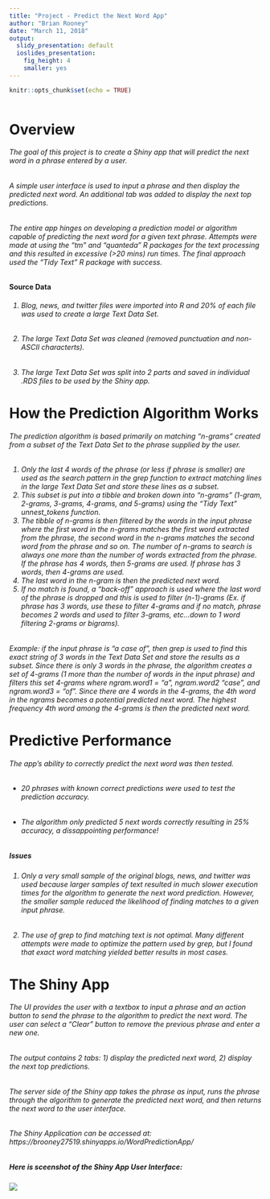 ---
title: "Project - Predict the Next Word App"
author: "Brian Rooney"
date: "March 11, 2018"
output:
  slidy_presentation: default
  ioslides_presentation:
    fig_height: 4
    smaller: yes
---

```{r setup, include=FALSE}
knitr::opts_chunk$set(echo = TRUE)

```

```{r loadData, echo=FALSE}
```

# Overview

<h6>The goal of this project is to create a Shiny app that will predict the next word in a phrase entered by a user.</h6>

<h6>A simple user interface is used to input a phrase and then display the *predicted* next word. An additional tab was added to display the next top predictions.</h6>

<h6>The entire app hinges on developing a prediction model or algorithm capable of predicting the next word for a given text phrase.  Attempts were made at using the "tm" and "quanteda" R packages for the text processing and this resulted in excessive (>20 mins) run times. The final approach used the "Tidy Text" R package with success.</h6>

<strong>Source Data</strong>

<h6>1) Blog, news, and twitter files were imported into R and 20% of each file was used to create a large Text Data Set.</h6>
<h6>2) The large Text Data Set was cleaned (removed punctuation and non-ASCII characterts).</h6>
<h6>3) The large Text Data Set was split into 2 parts and saved in individual .RDS files to be used by the Shiny app.</h6>

# How the Prediction Algorithm Works {.smaller}

<h6>The prediction algorithm is based primarily on matching "n-grams" created from a subset of the Text Data Set to the phrase supplied by the user.</h6>

<h6>
1) Only the last 4 words of the phrase (or less if phrase is smaller) are used as the search pattern in the grep function to extract matching lines in the large Text Data Set and store these lines as a subset.
2) This subset is put into a tibble and broken down into "n-grams" (1-gram, 2-grams, 3-grams, 4-grams, and 5-grams) using the "Tidy Text" unnest_tokens function.
3) The tibble of n-grams is then filtered by the words in the input phrase where the first word in the n-grams matches the first word extracted from the phrase, the second word in the n-grams matches the second word from the phrase and so on.  The number of n-grams to search is always one more than the number of words extracted from the phrase.  If the phrase has 4 words, then 5-grams are used.  If phrase has 3 words, then 4-grams are used.
4) The last word in the n-gram is then the predicted next word.
5) If no match is found, a "back-off" approach is used where the last word of the phrase is dropped and this is used to filter (n-1)-grams (Ex. if phrase has 3 words, use these to filter 4-grams and if no match, phrase becomes 2 words and used to filter 3-grams, etc...down to 1 word filtering 2-grams or bigrams).
</h6>

<h6>Example: if the input phrase is "a case of", then grep is used to find this exact string of 3 words in the Text Data Set and store the results as a subset. Since there is only 3 words in the phrase, the algorithm creates a set of 4-grams (1 more than the number of words in the input phrase) and filters this set 4-grams where ngram.word1 = "a", ngram.word2 "case", and ngram.word3 = "of". Since there are 4 words in the 4-grams, the 4th word in the ngrams becomes a potential predicted next word. The highest frequency 4th word among the 4-grams is then the predicted next word.</h6>

# Predictive Performance

<h6>The app's ability to correctly predict the next word was then tested.</h6>

+ <h6>20 phrases with known correct predictions were used to test the prediction accuracy.<h6>
+ <h6>The algorithm only predicted 5 next words correctly resulting in 25% accuracy, a dissappointing performance!</h6>

<h5><strong>Issues</strong></h5>

<h6>1) Only a very small sample of the original blogs, news, and twitter was used because larger samples of text resulted in much slower execution times for the algorithm to generate the next word prediction.  However, the smaller sample reduced the likelihood of finding matches to a given input phrase.</h6>
<h6>2) The use of grep to find matching text is not optimal.  Many different attempts were made to optimize the pattern used by grep, but I found that exact word matching yielded better results in most cases.</h6>

# The Shiny App {.smaller}

<h6>The UI provides the user with a textbox to input a phrase and an action button to send the phrase to the algorithm to predict the next word. The user can select a "Clear" button to remove the previous phrase and enter a new one.</h6>

<h6>The output contains 2 tabs: 1) display the predicted next word, 2) display the next top predictions.</h6>

<h6>The server side of the Shiny app takes the phrase as input, runs the phrase through the algorithm to generate the predicted next word, and then returns the next word to the user interface.</h6>

<h6>The Shiny Application can be accessed at: https://brooney27519.shinyapps.io/WordPredictionApp/</h6>

<h5>Here is sceenshot of the Shiny App User Interface:</h5>

![](http://raw.githubusercontent.com/brooney27519/CapstoneProject/master/ShinyApp_PredictNextWord.PNG)

